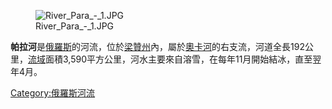 [[Image:River_Para_-_1.JPG|right]]

'''帕拉河'''是[[俄羅斯|俄羅斯]]的河流，位於[[梁贊州|梁贊州]]內，屬於[[奧卡河|奧卡河]]的右支流，河道全長192公里，[[流域|流域]]面積3,590平方公里，河水主要來自溶雪，在每年11月開始結冰，直至翌年4月。

{{Coord|54|20|26|N|40|54|54|E|display=title}}

[[Category:俄羅斯河流|Category:俄羅斯河流]]

{{Russia-geo-stub}}